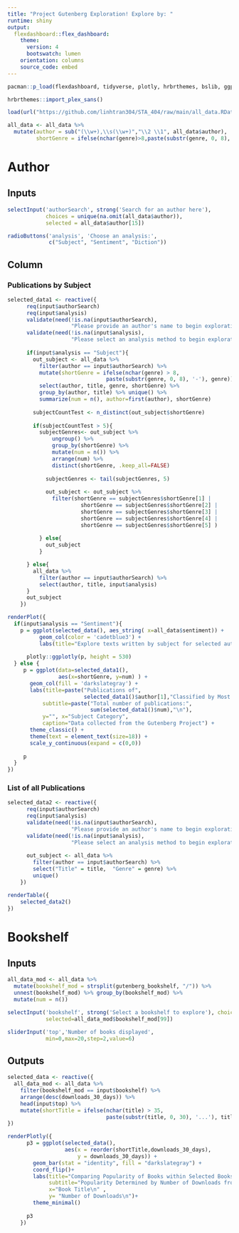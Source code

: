 ```yaml
---
title: "Project Gutenberg Exploration! Explore by: "
runtime: shiny
output: 
  flexdashboard::flex_dashboard:
    theme: 
      version: 4
      bootswatch: lumen
    orientation: columns
    source_code: embed 
---
```


```r
pacman::p_load(flexdashboard, tidyverse, plotly, hrbrthemes, bslib, ggpubr)

hrbrthemes::import_plex_sans()

load(url("https://github.com/linhtran304/STA_404/raw/main/all_data.RData"))

all_data <- all_data %>%
  mutate(author = sub("(\\w+),\\s(\\w+)","\\2 \\1", all_data$author),
         shortGenre = ifelse(nchar(genre)>8,paste(substr(genre, 0, 8), '-'), genre))
```


Author
===

Inputs {.sidebar}
-----------------------------------------------------------------------

```r
selectInput('authorSearch', strong('Search for an author here'), 
            choices = unique(na.omit(all_data$author)),
            selected = all_data$author[15])

radioButtons('analysis', 'Choose an analysis:', 
             c("Subject", "Sentiment", "Diction"))
```

Column {data-width=1000}
-----------------------------------------------------------------------
### Publications by Subject 
```r
selected_data1 <- reactive({
      req(input$authorSearch)
      req(input$analysis)
      validate(need(!is.na(input$authorSearch), 
                    "Please provide an author's name to begin exploration."))
      validate(need(!is.na(input$analysis), 
                    "Please select an analysis method to begin exploration."))
      
      if(input$analysis == "Subject"){
        out_subject <- all_data %>%
          filter(author == input$authorSearch) %>%
          mutate(shortGenre = ifelse(nchar(genre) > 8, 
                               paste(substr(genre, 0, 8), '-'), genre)) %>%
          select(author, title, genre, shortGenre) %>%
          group_by(author, title) %>% unique() %>%
          summarize(num = n(), author=first(author), shortGenre)
        
        subjectCountTest <- n_distinct(out_subject$shortGenre)
        
        if(subjectCountTest > 5){
          subjectGenres<- out_subject %>% 
              ungroup() %>% 
              group_by(shortGenre) %>%
              mutate(num = n()) %>%
              arrange(num) %>%
              distinct(shortGenre, .keep_all=FALSE) 
            
            subjectGenres <- tail(subjectGenres, 5)
            
            out_subject <- out_subject %>%
              filter(shortGenre == subjectGenres$shortGenre[1] |
                       shortGenre == subjectGenres$shortGenre[2] |
                       shortGenre == subjectGenres$shortGenre[3] |
                       shortGenre == subjectGenres$shortGenre[4] |
                       shortGenre == subjectGenres$shortGenre[5] )
          
          } else{
            out_subject
          }

      } else{
        all_data %>%
          filter(author == input$authorSearch) %>%
          select(author, title, input$analysis)
      }
      out_subject
    })

renderPlot({
  if(input$analysis == "Sentiment"){
    p = ggplot(selected_data(), aes_string( x=all_data$sentiment)) + 
          geom_col(color = 'cadetblue3') + 
          labs(title="Explore texts written by subject for selected author") 
          
      plotly::ggplotly(p, height = 530)
  } else {
     p = ggplot(data=selected_data1(),
                aes(x=shortGenre, y=num) ) +
       geom_col(fill = 'darkslategray') +
       labs(title=paste("Publications of",
                        selected_data1()$author[1],"Classified by Most Popular Genres"),
           subtitle=paste("Total number of publications:",
                          sum(selected_data1()$num),"\n"), 
           y="", x="Subject Category",
           caption="Data collected from the Gutenberg Project") +
       theme_classic() + 
       theme(text = element_text(size=18)) +
       scale_y_continuous(expand = c(0,0))
     
     p
  }
})
```

### List of all Publications
```r
selected_data2 <- reactive({
      req(input$authorSearch)
      req(input$analysis)
      validate(need(!is.na(input$authorSearch), 
                    "Please provide an author's name to begin exploration."))
      validate(need(!is.na(input$analysis), 
                    "Please select an analysis method to begin exploration."))
      
      out_subject <- all_data %>%
        filter(author == input$authorSearch) %>%
        select("Title" = title,  "Genre" = genre) %>%
        unique() 
    })

renderTable({
    selected_data2()
})
```

Bookshelf
===

Inputs {.sidebar}
-----------------------------------------------------------------------
```r
all_data_mod <- all_data %>% 
  mutate(bookshelf_mod = strsplit(gutenberg_bookshelf, "/")) %>%
  unnest(bookshelf_mod) %>% group_by(bookshelf_mod) %>% 
  mutate(num = n())

selectInput('bookshelf', strong('Select a bookshelf to explore'), choices=unique(na.omit(all_data_mod$bookshelf_mod)), 
            selected=all_data_mod$bookshelf_mod[99])

sliderInput('top','Number of books displayed',
            min=0,max=20,step=2,value=6)
```

Outputs {.no-padding}
-----------------------------------------------------------------------
```r
selected_data <- reactive({
  all_data_mod <- all_data %>% 
    filter(bookshelf_mod == input$bookshelf) %>% 
    arrange(desc(downloads_30_days)) %>% 
    head(input$top) %>%
    mutate(shortTitle = ifelse(nchar(title) > 35, 
                               paste(substr(title, 0, 30), '...'), title ))
})

renderPlotly({
      p3 = ggplot(selected_data(),  
                  aes(x = reorder(shortTitle,downloads_30_days), 
                      y = downloads_30_days)) +
        geom_bar(stat = "identity", fill = "darkslategray") +
        coord_flip()+
        labs(title="Comparing Popularity of Books within Selected Bookshelf",
             subtitle="Popularity Determined by Number of Downloads from Project, Guetenberg in the Past 30 Days.",
             x="Book Title\n" ,
             y= "Number of Downloads\n")+
        theme_minimal() 
      
      p3
    }) 
```
